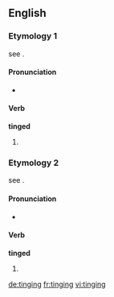 ==English==

===Etymology 1===
see {{term|tinge|lang=en}}.

====Pronunciation====
* {{IPA|/tɪndʒɪŋ/|lang=en}}

====Verb====
'''tinged'''

# {{present participle of|tinge}}

===Etymology 2===
see {{term|ting|lang=en}}.

====Pronunciation====
* {{IPA|/tɪŋɪŋ/|lang=en}}

====Verb====
'''tinged'''

# {{present participle of|ting}}

[[de:tinging]]
[[fr:tinging]]
[[vi:tinging]]